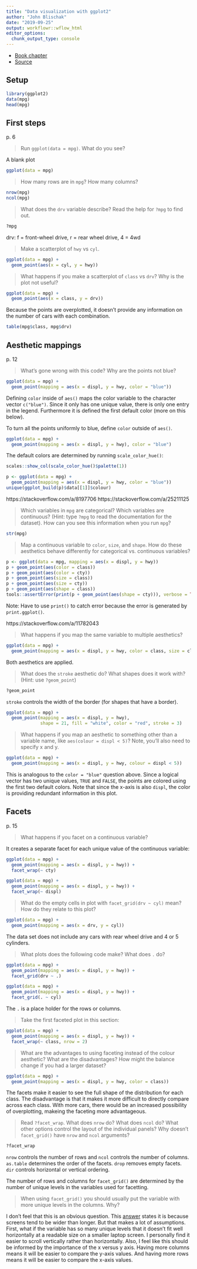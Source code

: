 ```yaml
---
title: "Data visualization with ggplot2"
author: "John Blischak"
date: "2019-09-25"
output: workflowr::wflow_html
editor_options:
  chunk_output_type: console
---
```


* [Book chapter](https://r4ds.had.co.nz/data-visualisation.html)
* [Source](https://github.com/hadley/r4ds/blob/master/visualize.Rmd)

## Setup

```r
library(ggplot2)
data(mpg)
head(mpg)
```

## First steps

p. 6

> Run `ggplot(data = mpg)`. What do you see?

A blank plot

```r
ggplot(data = mpg)
```

> How many rows are in `mpg`? How many columns?

```r
nrow(mpg)
ncol(mpg)
```

>  What does the `drv` variable describe?  Read the help for `?mpg` to find
>  out.

```r
?mpg
```

drv: f = front-wheel drive, r = rear wheel drive, 4 = 4wd

> Make a scatterplot of `hwy` vs `cyl`.

```r
ggplot(data = mpg) +
  geom_point(aes(x = cyl, y = hwy))
```

>  What happens if you make a scatterplot of `class` vs `drv`? Why is
>  the plot not useful?

```r
ggplot(data = mpg) +
  geom_point(aes(x = class, y = drv))
```

Because the points are overplotted, it doesn't provide any information on the
number of cars with each combination.

```r
table(mpg$class, mpg$drv)
```

## Aesthetic mappings

p. 12

> What's gone wrong with this code? Why are the points not blue?

```r
ggplot(data = mpg) +
  geom_point(mapping = aes(x = displ, y = hwy, color = "blue"))
```

Defining `color` inside of `aes()` maps the color variable to the character
vector `c("blue")`. Since it only has one unique value, there is only one entry
in the legend. Furthermore it is defined the first default color (more on this
below).

To turn all the points uniformly to blue, define `color` outside of `aes()`.

```r
ggplot(data = mpg) + 
  geom_point(mapping = aes(x = displ, y = hwy), color = "blue")
```

The default colors are determined by running `scale_color_hue()`:

```r
scales::show_col(scale_color_hue()$palette(1))
```

```r
p <- ggplot(data = mpg) +
  geom_point(mapping = aes(x = displ, y = hwy, color = "blue"))
unique(ggplot_build(p)$data[[1]]$colour)
```

https://stackoverflow.com/a/8197706
https://stackoverflow.com/a/25211125

> Which variables in `mpg` are categorical? Which variables are continuous? 
    (Hint: type `?mpg` to read the documentation for the dataset). How
    can you see this information when you run `mpg`?

```r
str(mpg)
```

> Map a continuous variable to `color`, `size`, and `shape`. How do
    these aesthetics behave differently for categorical vs. continuous
    variables? 

```r
p <- ggplot(data = mpg, mapping = aes(x = displ, y = hwy))
p + geom_point(aes(color = class))
p + geom_point(aes(color = cty))
p + geom_point(aes(size = class))
p + geom_point(aes(size = cty))
p + geom_point(aes(shape = class))
tools::assertError(print(p + geom_point(aes(shape = cty))), verbose = TRUE)
```

Note: Have to use `print()` to catch error because the error is generated by
`print.ggplot()`.

https://stackoverflow.com/a/11782043

> What happens if you map the same variable to multiple aesthetics? 

```r
ggplot(data = mpg) + 
  geom_point(mapping = aes(x = displ, y = hwy, color = class, size = class))
```

Both aesthetics are applied.

> What does the `stroke` aesthetic do? What shapes does it work with?
    (Hint: use `?geom_point`)

```r
?geom_point
```

`stroke` controls the width of the border (for shapes that have a border).

```r
ggplot(data = mpg) + 
  geom_point(mapping = aes(x = displ, y = hwy),
             shape = 21, fill = "white", color = "red", stroke = 3)
```

> What happens if you map an aesthetic to something other than a variable 
    name, like `aes(colour = displ < 5)`?  Note, you'll also need to specify x and y.

```r
ggplot(data = mpg) + 
  geom_point(mapping = aes(x = displ, y = hwy, colour = displ < 5))
```

This is analogous to the `color = "blue"` question above. Since a logical vector
has two unique values, `TRUE` and `FALSE`, the points are colored using the
first two default colors. Note that since the x-axis is also `displ`, the color
is providing redundant information in this plot.

## Facets

p. 15

> What happens if you facet on a continuous variable?

It creates a separate facet for each unique value of the continuous variable:

```r
ggplot(data = mpg) +
  geom_point(mapping = aes(x = displ, y = hwy)) +
  facet_wrap(~ cty)
```

```r
ggplot(data = mpg) + 
  geom_point(mapping = aes(x = displ, y = hwy)) +
  facet_wrap(~ displ)
```

> What do the empty cells in plot with `facet_grid(drv ~ cyl)` mean?
    How do they relate to this plot?
    
```r
ggplot(data = mpg) + 
  geom_point(mapping = aes(x = drv, y = cyl))
```

The data set does not include any cars with rear wheel drive and 4 or 5
cylinders.

> What plots does the following code make? What does `.` do?

```r
ggplot(data = mpg) + 
  geom_point(mapping = aes(x = displ, y = hwy)) +
  facet_grid(drv ~ .)

ggplot(data = mpg) + 
  geom_point(mapping = aes(x = displ, y = hwy)) +
  facet_grid(. ~ cyl)
```

The `.` is a place holder for the rows or columns.

> Take the first faceted plot in this section:

```r
ggplot(data = mpg) + 
  geom_point(mapping = aes(x = displ, y = hwy)) + 
  facet_wrap(~ class, nrow = 2)
```

>    What are the advantages to using faceting instead of the colour aesthetic?
>    What are the disadvantages? How might the balance change if you had a 
>    larger dataset?

```r
ggplot(data = mpg) + 
  geom_point(mapping = aes(x = displ, y = hwy, color = class))
```

The facets make it easier to see the full shape of the distribution for each
class. The disadvantage is that it makes it more difficult to directly compare
across each class. With more cars, there would be an increased possibility of
overplotting, makeing the faceting more advantageous.

> Read `?facet_wrap`. What does `nrow` do? What does `ncol` do? What other
    options control the layout of the individual panels? Why doesn't
    `facet_grid()` have `nrow` and `ncol` arguments?

```r
?facet_wrap
```

`nrow` controls the number of rows and `ncol` controls the number of columns.
`as.table` determines the order of the facets. `drop` removes empty facets.
`dir` controls horizontal or vertical ordering.

The number of rows and columns for `facet_grid()` are determined by the number
of unique levels in the variables used for facetting.

> When using `facet_grid()` you should usually put the variable with more
    unique levels in the columns. Why?

I don't feel that this is an obvious question. This
[answer](https://github.com/maxconway/r4ds_solutions/blob/master/visualize_soutions.Rmd#L90)
states it is because screens tend to be wider than longer.
But that makes a lot of assumptions.
First, what if the variable has so many unique levels that it doesn't fit well
horizontally at a readable size on a smaller laptop screen. I personally find it easier to scroll vertically rather than horizontally.
Also, I feel like this should be informed by the importance of the x versus y axis.
Having more columns means it will be easier to compare the y-axis values.
And having more rows means it will be easier to compare the x-axis values.
